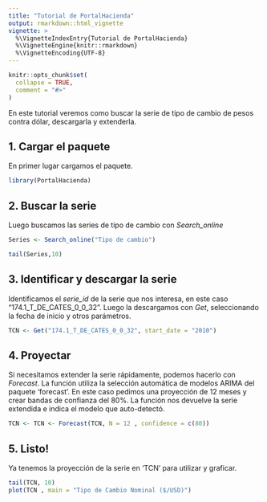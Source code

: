 ```yaml
---
title: "Tutorial de PortalHacienda"
output: rmarkdown::html_vignette
vignette: >
  %\VignetteIndexEntry{Tutorial de PortalHacienda}
  %\VignetteEngine{knitr::rmarkdown}
  %\VignetteEncoding{UTF-8}
---
```


```r
knitr::opts_chunk$set(
  collapse = TRUE,
  comment = "#>"
)
```

En este tutorial veremos como buscar la serie de tipo de cambio de pesos contra dólar, 
descargarla y extenderla.

## 1. Cargar el paquete

En primer lugar cargamos el paquete.
```r
library(PortalHacienda)
```

## 2. Buscar la serie

Luego buscamos las series de tipo de cambio con *Search_online*
```r
Series <- Search_online("Tipo de cambio")
```
```r
tail(Series,10)
```


## 3. Identificar y descargar la serie

Identificamos el *serie_id* de la serie que nos interesa, en este caso "174.1_T_DE_CATES_0_0_32".
Luego la descargamos con *Get*, seleccionando la fecha de inicio y otros parámetros.

```r
TCN <- Get("174.1_T_DE_CATES_0_0_32", start_date = "2010")
```


## 4. Proyectar

Si necesitamos extender la serie rápidamente, podemos hacerlo con *Forecast*.
La función utiliza la selección automática de modelos ARIMA del paquete 'forecast'.
En este caso pedimos una proyección de 12 meses y crear bandas de confianza del 80%.
La función nos devuelve la serie extendida e indica el modelo que auto-detectó.

```r
TCN <- TCN <- Forecast(TCN, N = 12 , confidence = c(80))
```


## 5. Listo!

Ya tenemos la proyección de la serie en 'TCN' para utilizar y graficar.

```r
tail(TCN, 10)
plot(TCN , main = "Tipo de Cambio Nominal ($/USD)")
```


